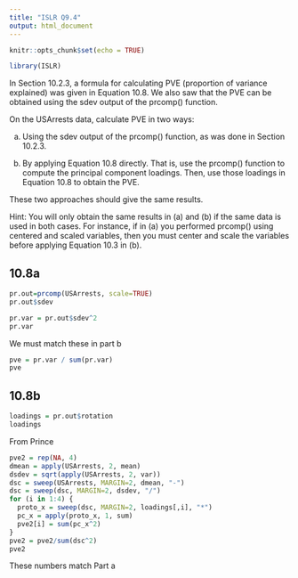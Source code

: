```yaml
---
title: "ISLR Q9.4"
output: html_document
---
```


```r
knitr::opts_chunk$set(echo = TRUE)
```

```r
library(ISLR)
```

In Section 10.2.3, a formula for calculating PVE (proportion of variance explained) was given in Equation 10.8. We also saw that the PVE can be obtained using the sdev output of the prcomp() function.

On the USArrests data, calculate PVE in two ways:

(a) Using the sdev output of the prcomp() function, as was done in
Section 10.2.3.

(b) By applying Equation 10.8 directly. That is, use the prcomp() function to compute the principal component loadings. Then, use those loadings in Equation 10.8 to obtain the PVE.

These two approaches should give the same results.

Hint: You will only obtain the same results in (a) and (b) if the same data is used in both cases. For instance, if in (a) you performed prcomp() using centered and scaled variables, then you must center and scale the variables before applying Equation 10.3 in (b).

## 10.8a

```r
pr.out=prcomp(USArrests, scale=TRUE)
pr.out$sdev
```
```r
pr.var = pr.out$sdev^2
pr.var
```
We must match these in part b
```r
pve = pr.var / sum(pr.var)
pve
```


## 10.8b

```r
loadings = pr.out$rotation
loadings
```

From Prince

```r
pve2 = rep(NA, 4)
dmean = apply(USArrests, 2, mean)
dsdev = sqrt(apply(USArrests, 2, var))
dsc = sweep(USArrests, MARGIN=2, dmean, "-")
dsc = sweep(dsc, MARGIN=2, dsdev, "/")
for (i in 1:4) {
  proto_x = sweep(dsc, MARGIN=2, loadings[,i], "*")
  pc_x = apply(proto_x, 1, sum)
  pve2[i] = sum(pc_x^2)
}
pve2 = pve2/sum(dsc^2)
pve2
```
These numbers match Part a

